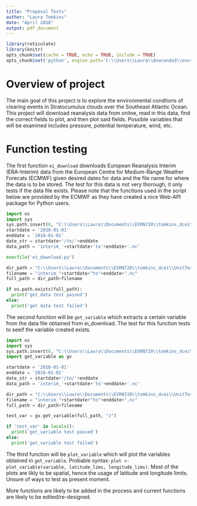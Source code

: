 ```yaml
---
title: "Proposal Tests"
author: "Laura Tomkins"
date: "April 2018"
output: pdf_document
---
```

```r
library(reticulate)
library(knitr)
opts_chunk$set(cache = TRUE, echo = TRUE, include = TRUE)
opts_chunk$set('python', engine.path='C:\\Users\\Laura\\Anaconda3\\envs\\python2')
```

<!--***DAN: to see my comments, search ***DAN in all files-->

<!--***DAN You function specs are really great, super clear with very good detail. There are just a few comments inserted in some of 
them indicating how they could be even better.-->

<!--***DAN You unit tests demonstrated the basic idea of writing tests at the time of spec'ing, before writing the guts of the function,
but they are a bit superficial, insofar as they only test things like whether a data file has been downloaded (any file will do), or 
whether a plot has been created (any plot will do), so it would be easy for a wrong function to pass those tests. In future consider 
more exacting tests. I know it is hard because you feel you don't know exactly what the function is supposed to do at that stage so
it is hard to test it in an exacting way, but that is precisely the point, to get you to think through the details of what the function
will take as arguments and what it will produce, with details precise enough here that you can write exacting tests!-->

<!--***DAN You forgot to add a tag at the halfway point (use git tag halfway). Tags may be useful for your own purposes, and they are pretty simple.-->

# Overview of project

The main goal of this project is to explore the environmental condtions of clearing events in Stratocumulus clouds over the Southeast Atlantic Ocean. This project will download reanalysis data from online, read in this data, find the correct fields to plot, and then plot said fields. Possible variables that will be examined includes pressure, potential temperature, wind, etc. 

# Function testing

The first function `ei_download` downloads European Reanalysis Interim (ERA-Interim) data from the European Centre for Medium-Range Weather Forecats (ECMWF) given desired dates for data and the file name for where the data is to be stored. The test for this data is not very thorough, it only tests if the data file exists. Please note that the functions used in the script below are provided by the ECMWF as they have created a nice Web-API package for Python users.

```python
import os
import sys
sys.path.insert(0, "C:\\Users\\Laura\\Documents\\EVRN720\\tomkins_dcei\\UnitTesting\\")
startdate = '2018-01-01'
enddate = '2018-01-02'
date_str = startdate+'/to/'+enddate
data_path = 'interim_'+startdate+'to'+enddate+'.nc'

execfile('ei_download.py')

dir_path = "C:\\Users\\Laura\\Documents\\EVRN720\\tomkins_dcei\\UnitTesting\\"
filename = "interim_"+startdate+"to"+enddate+".nc"
full_path = dir_path+filename

if os.path.exists(full_path):
  print('get_data test passed')
else:
  print('get data test failed')

```

The second function will be `get_variable` which extracts a certain variable from the data file obtained from ei_download. The test for this function tests to seeif the variable created exists.

```python
import os
import sys
sys.path.insert(0, "C:\\Users\\Laura\\Documents\\EVRN720\\tomkins_dcei\\UnitTesting\\")
import get_variable as gv

startdate = '2018-01-01'
enddate = '2018-01-02'
date_str = startdate+'/to/'+enddate
data_path = 'interim_'+startdate+'to'+enddate+'.nc'

dir_path = "C:\\Users\\Laura\\Documents\\EVRN720\\tomkins_dcei\\UnitTesting\\"
filename = "interim_"+startdate+"to"+enddate+".nc"
full_path = dir_path+filename

test_var = gv.get_variable(full_path, "z")

if 'test_var' in locals():
  print('get_variable test passed')
else:
  print('get_variable test failed')

```

The third function will be `plot_variable` which will plot the variables obtained in `get_variable`. Probable syntax: `plot <- plot_variable(variable, latitude_lims, longitude_lims)`. Most of the plots are likly to be spatial, hence the usage of latitude and longitude limits. Unsure of ways to test as present moment.
<!--***DAN: you could have some simple, fake data and then call the function on it and see if the expected plot is generated? You could not automate the test to the point of an if statement that says "passed" or "failed" but you could display the generated plot in your Test.Rmd output and check that it is as expected.-->

<!--```{r plot_variable test}
plot <- plot_variable(variable, latitude_lims, longitude_lims)
if (exits(plot)){
  paste0('plot_variable test passsed')
} else{
  pasteo('plot_variable test failed')
}
```-->

More functions are likely to be added in the process and current functions are likely to be edited/re-designed.




